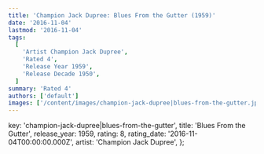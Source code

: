 ```yaml
---
title: 'Champion Jack Dupree: Blues From the Gutter (1959)'
date: '2016-11-04'
lastmod: '2016-11-04'
tags:
  [
    'Artist Champion Jack Dupree',
    'Rated 4',
    'Release Year 1959',
    'Release Decade 1950',
  ]
summary: 'Rated 4'
authors: ['default']
images: ['/content/images/champion-jack-dupree|blues-from-the-gutter.jpg']
---
```


  key: 'champion-jack-dupree|blues-from-the-gutter',
  title: 'Blues From the Gutter',
  release_year: 1959,
  rating: 8,
  rating_date: '2016-11-04T00:00:00.000Z',
  artist: 'Champion Jack Dupree',
};

<MusicRating data={data} />
